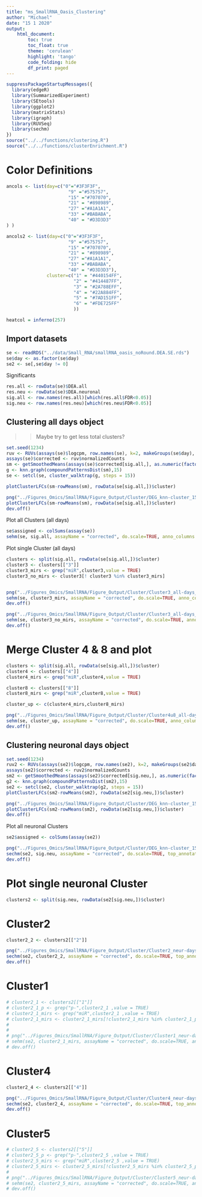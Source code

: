 ```yaml
---
title: "ms_SmallRNA_Oasis_Clustering"
author: "Michael"
date: "15 1 2020"
output:
    html_document:
        toc: true
        toc_float: true
        theme: 'cerulean'
        highlight: 'tango'
        code_folding: hide
        df_print: paged
---
```



```r
suppressPackageStartupMessages({
  library(edgeR)
  library(SummarizedExperiment)
  library(SEtools)
  library(ggplot2)
  library(matrixStats)
  library(igraph)
  library(RUVSeq)
  library(sechm)
})
source("../../functions/clustering.R")
source("../../functions/clusterEnrichment.R")
```



# Color Definitions
```r
ancols <- list(day=c("0"="#3F3F3F",
                       "9" ="#575757",
                       "15" ="#707070",
                       "21" = "#898989",
                       "27" ="#A1A1A1",
                       "33" ="#BABABA",
                       "40" = "#D3D3D3" 
) )

ancols2 <- list(day=c("0"="#3F3F3F",
                       "9" ="#575757",
                       "15" ="#707070",
                       "21" = "#898989",
                       "27" ="#A1A1A1",
                       "33" ="#BABABA",
                       "40" = "#D3D3D3"),
               cluster=c("1" = "#440154FF",
                         "2" = "#414487FF",
                         "3" = "#2A788EFF",
                         "4" = "#22A884FF",
                         "5" = "#7AD151FF",
                         "6" = "#FDE725FF"
                         ))

heatcol = inferno(257)
```



## Import datasets

```r
se <- readRDS("../data/Small_RNA/smallRNA_oasis_noRound.DEA.SE.rds")
se$day <- as.factor(se$day)
se2 <- se[,se$day != 0]
```

Significants

```r
res.all <- rowData(se)$DEA.all
res.neu <- rowData(se)$DEA.neuronal
sig.all <- row.names(res.all)[which(res.all$FDR<0.05)]
sig.neu <- row.names(res.neu)[which(res.neu$FDR<0.05)]
```


## Clustering all days object

>> Maybe try to get less total clusters?

```r
set.seed(1234)
ruv <- RUVs(assays(se)$logcpm, row.names(se), k=2, makeGroups(se$day), isLog = TRUE)
assays(se)$corrected <- ruv$normalizedCounts
sm <- getSmoothedMeans(assays(se)$corrected[sig.all,], as.numeric(factor(se$day)), method = "loess", f=0.8)
g <- knn.graph(compoundPatternsDist(sm),15)
se <- setcl(se, cluster_walktrap(g, steps = 15))
```

```r
plotClusterLFCs(sm-rowMeans(sm), rowData(se[sig.all,])$cluster)

png("../Figures_Omics/SmallRNA/Figure_Output/Cluster/DEG_knn-cluster_15_15_all-days.png", width=7, height=5, units="in", res=300)
plotClusterLFCs(sm-rowMeans(sm), rowData(se[sig.all,])$cluster)
dev.off()
```

Plot all Clusters (all days)


```r
se$assigned <- colSums(assay(se))
sehm(se, sig.all, assayName = "corrected", do.scale=TRUE, anno_columns = c("day"), anno_rows = c("cluster"), breaks=0.99, toporder = "cluster",hmcols = heatcol, anno_colors = ancols,annotation_names_col = FALSE)
```

Plot single Cluster (all days)
```r
clusters <- split(sig.all, rowData(se[sig.all,])$cluster)
cluster3 <- clusters[["3"]]
cluster3_mirs <- grep("miR",cluster3,value = TRUE)
cluster3_no_mirs <- cluster3[! cluster3 %in% cluster3_mirs]


png("../Figures_Omics/SmallRNA/Figure_Output/Cluster/Cluster3_all-days_mirs.png", width=7, height=5, units="in", res=300)
sehm(se, cluster3_mirs, assayName = "corrected", do.scale=TRUE, anno_columns = c("day"), anno_rows = c("logcpm"), breaks=0.99, main="(3) up-down",hmcols = heatcol, anno_colors = ancols,annotation_names_col = FALSE)
dev.off()

png("../Figures_Omics/SmallRNA/Figure_Output/Cluster/Cluster3_all-days_no_mirs.png", width=7, height=5, units="in", res=300)
sehm(se, cluster3_no_mirs, assayName = "corrected", do.scale=TRUE, anno_columns = c("day"), anno_rows = c("logcpm"), breaks=0.99, main="(3) up-down snoRNAs & piRNAs",hmcols = heatcol, anno_colors = ancols,annotation_names_col = FALSE)
dev.off()
```


# Merge Cluster 4 & 8 and plot
```r
clusters <- split(sig.all, rowData(se[sig.all,])$cluster)
cluster4 <- clusters[["4"]]
cluster4_mirs <- grep("miR",cluster4,value = TRUE)

cluster8 <- clusters[["8"]]
cluster8_mirs <- grep("miR",cluster8,value = TRUE)

cluster_up <- c(cluster4_mirs,cluster8_mirs)

png("../Figures_Omics/SmallRNA/Figure_Output/Cluster/Cluster4u8_all-days_mirs.png", width=7, height=8, units="in", res=300)
sehm(se, cluster_up, assayName = "corrected", do.scale=TRUE, anno_columns = c("day"), anno_rows = c("logcpm"), breaks=0.99, main="(4 & 8) miRs",hmcols = heatcol, anno_colors = ancols,annotation_names_col = FALSE, show_rownames = TRUE)
dev.off()
```






## Clustering neuronal days object

```r
set.seed(1234)
ruv2 <- RUVs(assays(se2)$logcpm, row.names(se2), k=2, makeGroups(se2$day), isLog = TRUE)
assays(se2)$corrected <- ruv2$normalizedCounts
sm2 <- getSmoothedMeans(assays(se2)$corrected[sig.neu,], as.numeric(factor(se2$day)), method = "loess", f=0.8)
g2 <- knn.graph(compoundPatternsDist(sm2),15)
se2 <- setcl(se2, cluster_walktrap(g2, steps = 15))
plotClusterLFCs(sm2-rowMeans(sm2), rowData(se2[sig.neu,])$cluster)
```


```r
png("../Figures_Omics/SmallRNA/Figure_Output/Cluster/DEG_knn-cluster_15_15_neur-days.png", width=7, height=5, units="in", res=300)
plotClusterLFCs(sm2-rowMeans(sm2), rowData(se2[sig.neu,])$cluster)
dev.off()
```

Plot all neuronal Clusters


```r
se2$assigned <- colSums(assay(se2))

png("../Figures_Omics/SmallRNA/Figure_Output/Cluster/DEG_knn-cluster_15_15_Heat_neur-days.png", width=7, height=7, units="in", res=300)
sechm(se2, sig.neu, assayName = "corrected", do.scale=TRUE, top_annotation = c("day"), left_annotation = c("cluster"), breaks=0.99, toporder = "cluster",hmcols = heatcol, anno_colors = ancols2, annocol_title_side=NA, name = "scaled\nexpression", gaps_row = c("cluster"))
dev.off()
```


# Plot single neuronal Cluster
```r
clusters2 <- split(sig.neu, rowData(se2[sig.neu,])$cluster)
```


# Cluster2
```r
cluster2_2 <- clusters2[["2"]]

png("../Figures_Omics/SmallRNA/Figure_Output/Cluster/Cluster2_neur-days_mirs.png", width=7, height=7, units="in", res=300)
sechm(se2, cluster2_2, assayName = "corrected", do.scale=TRUE, top_annotation = c("day"), breaks=0.99, column_title="(2) begin up",hmcols = heatcol, anno_colors = ancols,annocol_title_side=NA,name = "scaled\nexpression")
dev.off()
```


# Cluster1
```r
# cluster2_1 <- clusters2[["1"]]
# cluster2_1_p <- grep("p-",cluster2_1 ,value = TRUE)
# cluster2_1_mirs <- grep("miR",cluster2_1 ,value = TRUE)
# cluster2_1_mirs <- cluster2_1_mirs[!cluster2_1_mirs %in% cluster2_1_p]
# 
# 
# png("../Figures_Omics/SmallRNA/Figure_Output/Cluster/Cluster1_neur-days_mirs.png", width=7, height=5, units="in", res=300)
# sehm(se2, cluster2_1_mirs, assayName = "corrected", do.scale=TRUE, anno_columns = c("day"), anno_rows = c("logcpm"), breaks=0.99, main="(1) const up (mirs)",hmcols = heatcol, anno_colors = ancols,annotation_names_col = FALSE,show_rownames = TRUE)
# dev.off()
```


# Cluster4
```r
cluster2_4 <- clusters2[["4"]]

png("../Figures_Omics/SmallRNA/Figure_Output/Cluster/Cluster4_neur-days_mirs.png", width=7, height=5, units="in", res=300)
sechm(se2, cluster2_4, assayName = "corrected", do.scale=TRUE, top_annotation = c("day"), breaks=0.99, column_title="(4) late up",hmcols = heatcol, anno_colors = ancols,annocol_title_side=NA,name = "scaled\nexpression",show_rownames = TRUE)
dev.off()
```


# Cluster5
```r
# cluster2_5 <- clusters2[["5"]]
# cluster2_5_p <- grep("p-",cluster2_5 ,value = TRUE)
# cluster2_5_mirs <- grep("miR",cluster2_5 ,value = TRUE)
# cluster2_5_mirs <- cluster2_5_mirs[!cluster2_5_mirs %in% cluster2_5_p]
# 
# png("../Figures_Omics/SmallRNA/Figure_Output/Cluster/Cluster5_neur-days_mirs.png", width=7, height=5, units="in", res=300)
# sehm(se2, cluster2_5_mirs, assayName = "corrected", do.scale=TRUE, anno_columns = c("day"), anno_rows = c("logcpm"), main="(5) begin down (mirs)",hmcols = heatcol, anno_colors = ancols,annotation_names_col = FALSE,show_rownames = TRUE)
# dev.off()
```
